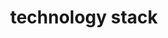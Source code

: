 ---
title: technology stack
description: Lorem ipsum dolor sit amet consectetur adipisicing elit. Aut esse tempore dicta doloribus amet non harum, iste neque! Placeat id assumenda maxime magni vel reiciendis rem perferendis hic aut nostrum?
---